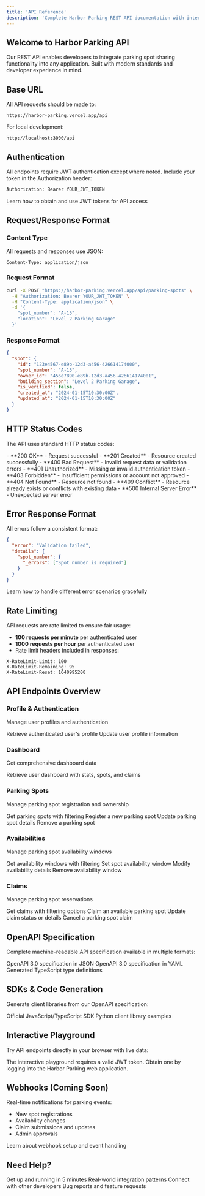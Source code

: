 ```yaml
---
title: 'API Reference'
description: 'Complete Harbor Parking REST API documentation with interactive examples'
---
```


## Welcome to Harbor Parking API

Our REST API enables developers to integrate parking spot sharing functionality into any application. Built with modern standards and developer experience in mind.

## Base URL

All API requests should be made to:

```
https://harbor-parking.vercel.app/api
```

For local development:
```
http://localhost:3000/api
```

## Authentication

All endpoints require JWT authentication except where noted. Include your token in the Authorization header:

```bash
Authorization: Bearer YOUR_JWT_TOKEN
```

<Card title="Get Started with Authentication" icon="key" href="/authentication">
  Learn how to obtain and use JWT tokens for API access
</Card>

## Request/Response Format

### Content Type
All requests and responses use JSON:
```
Content-Type: application/json
```

### Request Format
```bash
curl -X POST "https://harbor-parking.vercel.app/api/parking-spots" \
  -H "Authorization: Bearer YOUR_JWT_TOKEN" \
  -H "Content-Type: application/json" \
  -d '{
    "spot_number": "A-15",
    "location": "Level 2 Parking Garage"
  }'
```

### Response Format
```json
{
  "spot": {
    "id": "123e4567-e89b-12d3-a456-426614174000",
    "spot_number": "A-15",
    "owner_id": "456e7890-e89b-12d3-a456-426614174001",
    "building_section": "Level 2 Parking Garage",
    "is_verified": false,
    "created_at": "2024-01-15T10:30:00Z",
    "updated_at": "2024-01-15T10:30:00Z"
  }
}
```

## HTTP Status Codes

The API uses standard HTTP status codes:

<AccordionGroup>
  <Accordion title="2xx Success">
    - **200 OK** - Request successful
    - **201 Created** - Resource created successfully
  </Accordion>
  
  <Accordion title="4xx Client Errors">
    - **400 Bad Request** - Invalid request data or validation errors
    - **401 Unauthorized** - Missing or invalid authentication token
    - **403 Forbidden** - Insufficient permissions or account not approved
    - **404 Not Found** - Resource not found
    - **409 Conflict** - Resource already exists or conflicts with existing data
  </Accordion>
  
  <Accordion title="5xx Server Errors">
    - **500 Internal Server Error** - Unexpected server error
  </Accordion>
</AccordionGroup>

## Error Response Format

All errors follow a consistent format:

```json
{
  "error": "Validation failed",
  "details": {
    "spot_number": {
      "_errors": ["Spot number is required"]
    }
  }
}
```

<Card title="Error Handling Guide" icon="triangle-exclamation" href="/guides/errors">
  Learn how to handle different error scenarios gracefully
</Card>

## Rate Limiting

API requests are rate limited to ensure fair usage:

- **100 requests per minute** per authenticated user
- **1000 requests per hour** per authenticated user
- Rate limit headers included in responses:

```http
X-RateLimit-Limit: 100
X-RateLimit-Remaining: 95
X-RateLimit-Reset: 1640995200
```

## API Endpoints Overview

### Profile & Authentication
Manage user profiles and authentication

<CardGroup cols={2}>
  <Card title="Get Profile" icon="user" href="/api-reference/profile/get-profile">
    Retrieve authenticated user's profile
  </Card>
  <Card title="Update Profile" icon="user-pen" href="/api-reference/profile/update-profile">
    Update user profile information
  </Card>
</CardGroup>

### Dashboard
Get comprehensive dashboard data

<Card title="Get Dashboard" icon="gauge-high" href="/api-reference/dashboard/get-dashboard">
  Retrieve user dashboard with stats, spots, and claims
</Card>

### Parking Spots
Manage parking spot registration and ownership

<CardGroup cols={2}>
  <Card title="List Spots" icon="list" href="/api-reference/parking-spots/list-spots">
    Get parking spots with filtering
  </Card>
  <Card title="Create Spot" icon="plus" href="/api-reference/parking-spots/create-spot">
    Register a new parking spot
  </Card>
  <Card title="Update Spot" icon="pen" href="/api-reference/parking-spots/update-spot">
    Update parking spot details
  </Card>
  <Card title="Delete Spot" icon="trash" href="/api-reference/parking-spots/delete-spot">
    Remove a parking spot
  </Card>
</CardGroup>

### Availabilities
Manage parking spot availability windows

<CardGroup cols={2}>
  <Card title="List Availabilities" icon="list" href="/api-reference/availabilities/list-availabilities">
    Get availability windows with filtering
  </Card>
  <Card title="Create Availability" icon="plus" href="/api-reference/availabilities/create-availability">
    Set spot availability window
  </Card>
  <Card title="Update Availability" icon="pen" href="/api-reference/availabilities/update-availability">
    Modify availability details
  </Card>
  <Card title="Delete Availability" icon="trash" href="/api-reference/availabilities/delete-availability">
    Remove availability window
  </Card>
</CardGroup>

### Claims
Manage parking spot reservations

<CardGroup cols={2}>
  <Card title="List Claims" icon="list" href="/api-reference/claims/list-claims">
    Get claims with filtering options
  </Card>
  <Card title="Create Claim" icon="plus" href="/api-reference/claims/create-claim">
    Claim an available parking spot
  </Card>
  <Card title="Update Claim" icon="pen" href="/api-reference/claims/update-claim">
    Update claim status or details
  </Card>
  <Card title="Delete Claim" icon="trash" href="/api-reference/claims/delete-claim">
    Cancel a parking spot claim
  </Card>
</CardGroup>

## OpenAPI Specification

Complete machine-readable API specification available in multiple formats:

<CardGroup cols={3}>
  <Card title="JSON Format" icon="code" href="/openapi.json">
    OpenAPI 3.0 specification in JSON
  </Card>
  <Card title="YAML Format" icon="file-code" href="/openapi.yaml">
    OpenAPI 3.0 specification in YAML
  </Card>
  <Card title="TypeScript Types" icon="code" href="/types/api.ts">
    Generated TypeScript type definitions
  </Card>
</CardGroup>

## SDKs & Code Generation

Generate client libraries from our OpenAPI specification:

<CardGroup cols={2}>
  <Card title="JavaScript/TypeScript" icon="js" href="/sdks/javascript">
    Official JavaScript/TypeScript SDK
  </Card>
  <Card title="Python" icon="python" href="/sdks/python">
    Python client library examples
  </Card>
</CardGroup>

## Interactive Playground

Try API endpoints directly in your browser with live data:

<Note>
The interactive playground requires a valid JWT token. Obtain one by logging into the Harbor Parking web application.
</Note>

## Webhooks (Coming Soon)

Real-time notifications for parking events:

- New spot registrations
- Availability changes
- Claim submissions and updates
- Admin approvals

<Card title="Webhook Documentation" icon="webhook" href="/guides/webhooks">
  Learn about webhook setup and event handling
</Card>

## Need Help?

<CardGroup cols={2}>
  <Card title="Quickstart Guide" icon="rocket" href="/quickstart">
    Get up and running in 5 minutes
  </Card>
  <Card title="Code Examples" icon="code" href="/examples/common-workflows">
    Real-world integration patterns
  </Card>
  <Card title="Community Support" icon="comments" href="https://github.com/ylapscher/harbor-parking/discussions">
    Connect with other developers
  </Card>
  <Card title="Report Issues" icon="bug" href="https://github.com/ylapscher/harbor-parking/issues">
    Bug reports and feature requests
  </Card>
</CardGroup>